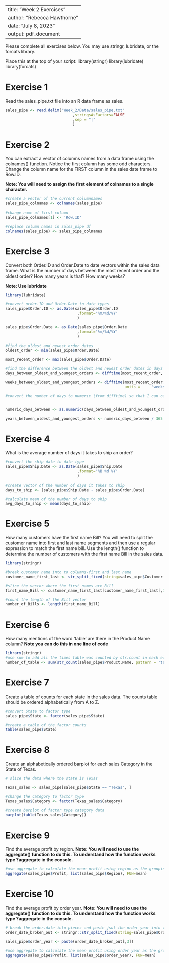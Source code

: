 ----
title: "Week 2 Exercises"
author: "Rebecca Hawthorne"
date: "July 8, 2023"
output: pdf_document
---

Please complete all exercises below. You may use stringr, lubridate, or the forcats library. 

Place this at the top of your script:
library(stringr)
library(lubridate)
library(forcats)

# Exercise 1
Read the sales_pipe.txt file into an R data frame as sales. 

```r

sales_pipe <- read.delim("Week_2/Data/sales_pipe.txt"
                              ,stringsAsFactors=FALSE
                              ,sep = "|"
                              )

```

# Exercise 2
You can extract a vector of columns names from a data frame using the colnames() function. Notice the first column has some odd characters. Change the column name for the FIRST column in the sales date frame to Row.ID. 

**Note: You will need to assign the first element of colnames to a single character.**

```r
#create a vector of the current columnnames
sales_pipe_colnames <- colnames(sales_pipe)

#change name of first column
sales_pipe_colnames[1] <- 'Row.ID'

#replace column names in sales_pipe df
colnames(sales_pipe) <- sales_pipe_colnames

```

# Exercise 3
Convert both Order.ID and Order.Date to date vectors within the sales data frame. What is the number of days between the most recent order and the oldest order?
How many years is that?
How many weeks?

**Note: Use lubridate**

```r
library(lubridate)

#convert order.ID and Order.Date to date types
sales_pipe$Order.ID <- as.Date(sales_pipe$Order.ID
                                ,format='%m/%d/%Y'
                                )

sales_pipe$Order.Date <- as.Date(sales_pipe$Order.Date
                                ,format='%m/%d/%Y'
                                )

#find the oldest and newest order dates
oldest_order <- min(sales_pipe$Order.Date)

most_recent_order <- max(sales_pipe$Order.Date)

#find the difference between the oldest and newest order dates in days and weeks
days_between_oldest_and_youngest_orders <- difftime(most_recent_order, oldest_order,units = "days")

weeks_between_oldest_and_youngest_orders <- difftime(most_recent_order, oldest_order,
                                                     units =     "weeks")

#convert the number of days to numeric (from difftime) so that I can calculate number of years assuming 365 days per year


numeric_days_between <- as.numeric(days_between_oldest_and_youngest_orders)

years_between_oldest_and_youngest_orders <- numeric_days_between / 365

```


# Exercise 4
What is the average number of days it takes to ship an order?

```r

#convert the ship date to date type
sales_pipe$Ship.Date <- as.Date(sales_pipe$Ship.Date
                                ,format='%B %d %Y'
                                )

#create vector of the number of days it takes to ship
days_to_ship <- (sales_pipe$Ship.Date - sales_pipe$Order.Date)

#calculate mean of the number of days to ship
avg_days_to_ship <- mean(days_to_ship)

```


# Exercise 5
How many customers have the first name Bill?
You will need to split the customer name into first and last name segments and then use a regular expression to match the first name bill. Use the length() function to determine the number of customers with the first name Bill in the sales data. 

```r
library(stringr)

#break customer name into to columns-first and last name
customer_name_first_last <- str_split_fixed(string=sales_pipe$Customer.Name,pattern='\\s',n=2)

#slice the vector where the first names are Bill
first_name_Bill <- customer_name_first_last[customer_name_first_last[,1]=="Bill"]

#count the length of the Bill vector
number_of_Bills <- length(first_name_Bill)
```

# Exercise 6
How many mentions of the word 'table' are there in the Product.Name column? 
**Note you can do this in one line of code**

```r

library(stringr)
#use sum to add all the times table was counted by str.count in each element
number_of_table <- sum(str_count(sales_pipe$Product.Name, pattern = 'table'))
```

# Exercise 7
Create a table of counts for each state in the sales data. The counts table should be ordered alphabetically from A to Z. 

```r
#convert State to factor type
sales_pipe$State <- factor(sales_pipe$State)

#create a table of the factor counts
table(sales_pipe$State)

```

# Exercise 8
Create an alphabetically ordered barplot for each sales Category in the State of Texas. 

```r
# slice the data where the state is Texas

Texas_sales <- sales_pipe[sales_pipe$State == "Texas", ]

#change the category to factor type
Texas_sales$Category <- factor(Texas_sales$Category)

#create barplot of factor type category data
barplot(table(Texas_sales$Category))

```

# Exercise 9
Find the average profit by region.
**Note: You will need to use the aggregate() function to do this. To understand how the function works type ?aggregate in the console.**

```r

#use aggregate to calculate the mean profit using region as the grouping elements
aggregate(sales_pipe$Profit, list(sales_pipe$Region), FUN=mean)

```

# Exercise 10
Find the average profit by order year. 
**Note: You will need to use the aggregate() function to do this. To understand how the function works type ?aggregate in the console.**

```r
# break the order.date into pieces and paste jsut the order year into the sales_pipe df
order_date_broken_out <- stringr::str_split_fixed(string=sales_pipe$Order.Date,pattern='/',n=3)

sales_pipe$order_year <- paste(order_date_broken_out[,3])

#use aggregate to calculate the mean profit using order year as the grouping elements
aggregate(sales_pipe$Profit, list(sales_pipe$order_year), FUN=mean)
```